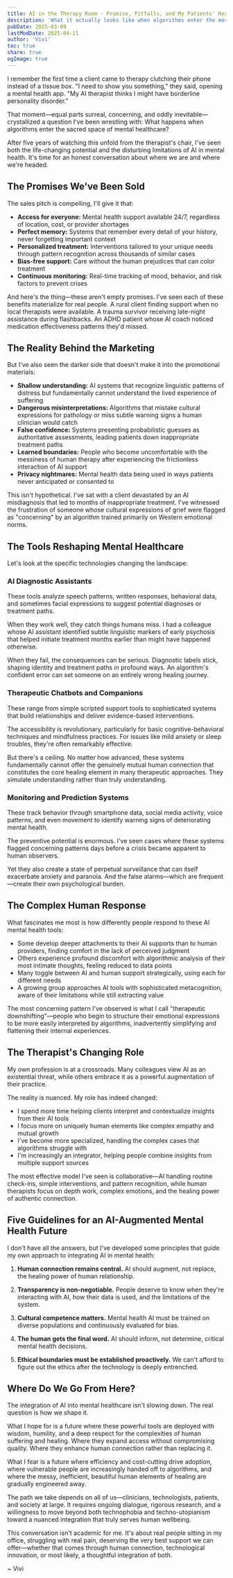 ```yaml
---
title: AI in the Therapy Room - Promise, Pitfalls, and My Patients' Reality
description: 'What it actually looks like when algorithms enter the most vulnerable human spaces'
pubDate: 2025-03-09
lastModDate: 2025-04-11
author: 'Vivi'
toc: true
share: true
ogImage: true
---
```


I remember the first time a client came to therapy clutching their phone instead of a tissue box. "I need to show you something," they said, opening a mental health app. "My AI therapist thinks I might have borderline personality disorder."

That moment—equal parts surreal, concerning, and oddly inevitable—crystallized a question I've been wrestling with: What happens when algorithms enter the sacred space of mental healthcare?

After five years of watching this unfold from the therapist's chair, I've seen both the life-changing potential and the disturbing limitations of AI in mental health. It's time for an honest conversation about where we are and where we're headed.

## The Promises We've Been Sold

The sales pitch is compelling, I'll give it that:

- **Access for everyone:** Mental health support available 24/7, regardless of location, cost, or provider shortages
- **Perfect memory:** Systems that remember every detail of your history, never forgetting important context
- **Personalized treatment:** Interventions tailored to your unique needs through pattern recognition across thousands of similar cases
- **Bias-free support:** Care without the human prejudices that can color treatment
- **Continuous monitoring:** Real-time tracking of mood, behavior, and risk factors to prevent crises

And here's the thing—these aren't empty promises. I've seen each of these benefits materialize for real people. A rural client finding support when no local therapists were available. A trauma survivor receiving late-night assistance during flashbacks. An ADHD patient whose AI coach noticed medication effectiveness patterns they'd missed.

## The Reality Behind the Marketing

But I've also seen the darker side that doesn't make it into the promotional materials:

- **Shallow understanding:** AI systems that recognize linguistic patterns of distress but fundamentally cannot understand the lived experience of suffering
- **Dangerous misinterpretations:** Algorithms that mistake cultural expressions for pathology or miss subtle warning signs a human clinician would catch
- **False confidence:** Systems presenting probabilistic guesses as authoritative assessments, leading patients down inappropriate treatment paths
- **Learned boundaries:** People who become uncomfortable with the messiness of human therapy after experiencing the frictionless interaction of AI support
- **Privacy nightmares:** Mental health data being used in ways patients never anticipated or consented to

This isn't hypothetical. I've sat with a client devastated by an AI misdiagnosis that led to months of inappropriate treatment. I've witnessed the frustration of someone whose cultural expressions of grief were flagged as "concerning" by an algorithm trained primarily on Western emotional norms.

## The Tools Reshaping Mental Healthcare

Let's look at the specific technologies changing the landscape:

### AI Diagnostic Assistants

These tools analyze speech patterns, written responses, behavioral data, and sometimes facial expressions to suggest potential diagnoses or treatment paths.

When they work well, they catch things humans miss. I had a colleague whose AI assistant identified subtle linguistic markers of early psychosis that helped initiate treatment months earlier than might have happened otherwise.

When they fail, the consequences can be serious. Diagnostic labels stick, shaping identity and treatment paths in profound ways. An algorithm's confident error can set someone on an entirely wrong healing journey.

### Therapeutic Chatbots and Companions

These range from simple scripted support tools to sophisticated systems that build relationships and deliver evidence-based interventions.

The accessibility is revolutionary, particularly for basic cognitive-behavioral techniques and mindfulness practices. For issues like mild anxiety or sleep troubles, they're often remarkably effective.

But there's a ceiling. No matter how advanced, these systems fundamentally cannot offer the genuinely mutual human connection that constitutes the core healing element in many therapeutic approaches. They simulate understanding rather than truly understanding.

### Monitoring and Prediction Systems

These track behavior through smartphone data, social media activity, voice patterns, and even movement to identify warning signs of deteriorating mental health.

The preventive potential is enormous. I've seen cases where these systems flagged concerning patterns days before a crisis became apparent to human observers.

Yet they also create a state of perpetual surveillance that can itself exacerbate anxiety and paranoia. And the false alarms—which are frequent—create their own psychological burden.

## The Complex Human Response

What fascinates me most is how differently people respond to these AI mental health tools:

- Some develop deeper attachments to their AI supports than to human providers, finding comfort in the lack of perceived judgment
- Others experience profound discomfort with algorithmic analysis of their most intimate thoughts, feeling reduced to data points
- Many toggle between AI and human support strategically, using each for different needs
- A growing group approaches AI tools with sophisticated metacognition, aware of their limitations while still extracting value

The most concerning pattern I've observed is what I call "therapeutic downshifting"—people who begin to structure their emotional expressions to be more easily interpreted by algorithms, inadvertently simplifying and flattening their internal experiences.

## The Therapist's Changing Role

My own profession is at a crossroads. Many colleagues view AI as an existential threat, while others embrace it as a powerful augmentation of their practice.

The reality is nuanced. My role has indeed changed:

- I spend more time helping clients interpret and contextualize insights from their AI tools
- I focus more on uniquely human elements like complex empathy and mutual growth
- I've become more specialized, handling the complex cases that algorithms struggle with
- I'm increasingly an integrator, helping people combine insights from multiple support sources

The most effective model I've seen is collaborative—AI handling routine check-ins, simple interventions, and pattern recognition, while human therapists focus on depth work, complex emotions, and the healing power of authentic connection.

## Five Guidelines for an AI-Augmented Mental Health Future

I don't have all the answers, but I've developed some principles that guide my own approach to integrating AI in mental health:

1. **Human connection remains central.** AI should augment, not replace, the healing power of human relationship.

2. **Transparency is non-negotiable.** People deserve to know when they're interacting with AI, how their data is used, and the limitations of the system.

3. **Cultural competence matters.** Mental health AI must be trained on diverse populations and continuously evaluated for bias.

4. **The human gets the final word.** AI should inform, not determine, critical mental health decisions.

5. **Ethical boundaries must be established proactively.** We can't afford to figure out the ethics after the technology is deeply entrenched.

## Where Do We Go From Here?

The integration of AI into mental healthcare isn't slowing down. The real question is how we shape it.

What I hope for is a future where these powerful tools are deployed with wisdom, humility, and a deep respect for the complexities of human suffering and healing. Where they expand access without compromising quality. Where they enhance human connection rather than replacing it.

What I fear is a future where efficiency and cost-cutting drive adoption, where vulnerable people are increasingly handed off to algorithms, and where the messy, inefficient, beautiful human elements of healing are gradually engineered away.

The path we take depends on all of us—clinicians, technologists, patients, and society at large. It requires ongoing dialogue, rigorous research, and a willingness to move beyond both technophobia and techno-utopianism toward a nuanced integration that truly serves human wellbeing.

This conversation isn't academic for me. It's about real people sitting in my office, struggling with real pain, deserving the very best support we can offer—whether that comes through human connection, technological innovation, or most likely, a thoughtful integration of both.

~ Vivi

